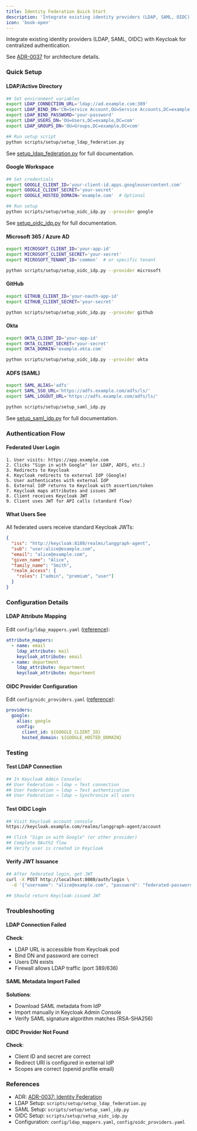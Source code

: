 ```yaml
---
title: Identity Federation Quick Start
description: 'Integrate existing identity providers (LDAP, SAML, OIDC) with Keycloak for centralized authentication.'
icon: 'book-open'
---
```



Integrate existing identity providers (LDAP, SAML, OIDC) with Keycloak for centralized authentication.

See [ADR-0037](/architecture/adr-0037-identity-federation) for architecture details.

### Quick Setup

#### LDAP/Active Directory

```bash
## Set environment variables
export LDAP_CONNECTION_URL='ldap://ad.example.com:389'
export LDAP_BIND_DN='CN=Service Account,OU=Service Accounts,DC=example,DC=com'
export LDAP_BIND_PASSWORD='your-password'
export LDAP_USERS_DN='OU=Users,DC=example,DC=com'
export LDAP_GROUPS_DN='OU=Groups,DC=example,DC=com'

## Run setup script
python scripts/setup/setup_ldap_federation.py
```
See [setup_ldap_federation.py](/reference/setup-scripts#setup_ldap_federation-py) for full documentation.

#### Google Workspace

```bash
## Set credentials
export GOOGLE_CLIENT_ID='your-client-id.apps.googleusercontent.com'
export GOOGLE_CLIENT_SECRET='your-secret'
export GOOGLE_HOSTED_DOMAIN='example.com'  # Optional

## Run setup
python scripts/setup/setup_oidc_idp.py --provider google
```
See [setup_oidc_idp.py](/reference/setup-scripts#setup_oidc_idp-py) for full documentation.

#### Microsoft 365 / Azure AD

```bash
export MICROSOFT_CLIENT_ID='your-app-id'
export MICROSOFT_CLIENT_SECRET='your-secret'
export MICROSOFT_TENANT_ID='common'  # or specific tenant

python scripts/setup/setup_oidc_idp.py --provider microsoft
```
#### GitHub

```bash
export GITHUB_CLIENT_ID='your-oauth-app-id'
export GITHUB_CLIENT_SECRET='your-secret'

python scripts/setup/setup_oidc_idp.py --provider github
```
#### Okta

```bash
export OKTA_CLIENT_ID='your-app-id'
export OKTA_CLIENT_SECRET='your-secret'
export OKTA_DOMAIN='example.okta.com'

python scripts/setup/setup_oidc_idp.py --provider okta
```
#### ADFS (SAML)

```bash
export SAML_ALIAS='adfs'
export SAML_SSO_URL='https://adfs.example.com/adfs/ls/'
export SAML_LOGOUT_URL='https://adfs.example.com/adfs/ls/'

python scripts/setup/setup_saml_idp.py
```
See [setup_saml_idp.py](/reference/setup-scripts#setup_saml_idp-py) for full documentation.

### Authentication Flow

#### Federated User Login

```
1. User visits: https://app.example.com
2. Clicks "Sign in with Google" (or LDAP, ADFS, etc.)
3. Redirects to Keycloak
4. Keycloak redirects to external IdP (Google)
5. User authenticates with external IdP
6. External IdP returns to Keycloak with assertion/token
7. Keycloak maps attributes and issues JWT
8. Client receives Keycloak JWT
9. Client uses JWT for API calls (standard flow)
```
#### What Users See

All federated users receive standard Keycloak JWTs:

```json
{
  "iss": "http://keycloak:8180/realms/langgraph-agent",
  "sub": "user:alice@example.com",
  "email": "alice@example.com",
  "given_name": "Alice",
  "family_name": "Smith",
  "realm_access": {
    "roles": ["admin", "premium", "user"]
  }
}
```
### Configuration Details

#### LDAP Attribute Mapping

Edit `config/ldap_mappers.yaml` ([reference](/reference/configuration-files#config-ldap_mappers-yaml)):

```yaml
attribute_mappers:
  - name: email
    ldap_attribute: mail
    keycloak_attribute: email
  - name: department
    ldap_attribute: department
    keycloak_attribute: department
```
#### OIDC Provider Configuration

Edit `config/oidc_providers.yaml` ([reference](/reference/configuration-files#config-oidc_providers-yaml)):

```yaml
providers:
  google:
    alias: google
    config:
      client_id: ${GOOGLE_CLIENT_ID}
      hosted_domain: ${GOOGLE_HOSTED_DOMAIN}
```
### Testing

#### Test LDAP Connection

```bash
## In Keycloak Admin Console:
## User Federation → ldap → Test connection
## User Federation → ldap → Test authentication
## User Federation → ldap → Synchronize all users
```
#### Test OIDC Login

```bash
## Visit Keycloak account console
https://keycloak.example.com/realms/langgraph-agent/account

## Click "Sign in with Google" (or other provider)
## Complete OAuth2 flow
## Verify user is created in Keycloak
```
#### Verify JWT Issuance

```bash
## After federated login, get JWT
curl -X POST http://localhost:8080/auth/login \
  -d '{"username": "alice@example.com", "password": "federated-password"}'

## Should return Keycloak-issued JWT
```

### Troubleshooting

#### LDAP Connection Failed

**Check**:
- LDAP URL is accessible from Keycloak pod
- Bind DN and password are correct
- Users DN exists
- Firewall allows LDAP traffic (port 389/636)

#### SAML Metadata Import Failed

**Solutions**:
- Download SAML metadata from IdP
- Import manually in Keycloak Admin Console
- Verify SAML signature algorithm matches (RSA-SHA256)

#### OIDC Provider Not Found

**Check**:
- Client ID and secret are correct
- Redirect URI is configured in external IdP
- Scopes are correct (openid profile email)

### References

- ADR: [ADR-0037: Identity Federation](/architecture/adr-0037-identity-federation)
- LDAP Setup: `scripts/setup/setup_ldap_federation.py`
- SAML Setup: `scripts/setup/setup_saml_idp.py`
- OIDC Setup: `scripts/setup/setup_oidc_idp.py`
- Configuration: `config/ldap_mappers.yaml`, `config/oidc_providers.yaml`
